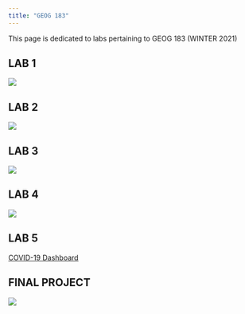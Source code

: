 ```yaml
---
title: "GEOG 183"
---
```



This page is dedicated to labs pertaining to GEOG 183 (WINTER 2021)


## LAB 1 

![](img/LAB-01.png)



## LAB 2 

![](img/ca-covid-geog183.png)




## LAB 3

![](img/lab03_geog183.png)



## LAB 4

![](img/lab4_geog183.png)



## LAB 5 

[COVID-19 Dashboard](https://jovanycota.shinyapps.io/COVID19-Dashboard-News-Updates/)



## FINAL PROJECT 

![](img/geog183_final_proj.png)